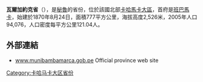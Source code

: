 {{coord|6|40|48|S|78|31|48|W|type:adm2nd_source:itwiki|display=title}}

'''瓦爾加約克省'''（{{lang-es|Provincia de Hualgayoc}}），是[[秘魯|秘魯]]的省份，位於該國北部[[卡哈馬卡大區|卡哈馬卡大區]]，首府是[[班巴馬卡|班巴馬卡]]，始建於1870年8月24日，面積777平方公里，海拔高度2,526米，2005年人口94,076，人口密度每平方公里121.04人。

==外部連結==
* {{es icon}} [http://www.munibambamarca.gob.pe www.munibambamarca.gob.pe] {{Wayback|url=http://www.munibambamarca.gob.pe/ |date=20210225155907 }} Official province web site

{{秘魯省份|state=collapsed}}
{{秘鲁行政区划小作品}}
[[Category:卡哈马卡大区省份|Category:卡哈马卡大区省份]]